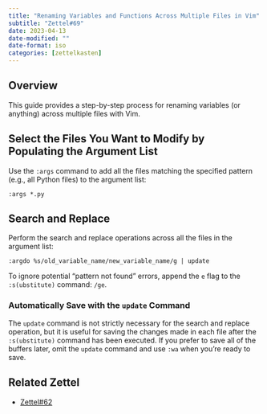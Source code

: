 ```yaml
---
title: "Renaming Variables and Functions Across Multiple Files in Vim"
subtitle: "Zettel#69"
date: 2023-04-13
date-modified: ""
date-format: iso
categories: [zettelkasten]
---
```

## Overview

This guide provides a step-by-step process for renaming variables (or anything) across multiple files with Vim.

## Select the Files You Want to Modify by Populating the Argument List

Use the `:args` command to add all the files matching the specified pattern (e.g., all Python files) to the argument list:

```vim
:args *.py
```

## Search and Replace

Perform the search and replace operations across all the files in the argument list:

```vim
:argdo %s/old_variable_name/new_variable_name/g | update
```

To ignore potential "pattern not found" errors, append the `e` flag to the `:s(ubstitute)` command: `/ge`.

### Automatically Save with the `update` Command

The `update` command is not strictly necessary for the search and replace operation, but it is useful for saving the changes made in each file after the `:s(ubstitute)` command has been executed. If you prefer to save all of the buffers later, omit the `update` command and use `:wa` when you're ready to save.

## Related Zettel

* [Zettel#62](/zettel/62)
